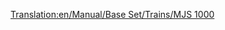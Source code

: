 [[Translation:en/Manual/Base Set/Trains/MJS 1000]]
{{nl/Manual/Base Set/Trains/Treinen|Naam=MJS 1000
|Afbeelding=[[File:en/Manual/Base Set/Trains/Mjs1000.png]]
|Kosten=£24,609 ($49.218)
|Snelheid=104 km/h (65 mph)
|Gewicht=120 t
|Kracht=2,200 pk (1,641 kW)
|Onderhoudskosten=£2,208 ($4.416)
|Ontworpen=1965
|Levensduur=22
|Capaciteit=n.v.t.
|Omschrijving=
|Real-life=The MJS 1000 is gebaseerd op de [http://en.wikipedia.org/wiki/List_of_South_African_locomotive_classes#Electric_locomotives SAR Class 5E] elektrische locomotieven.}}